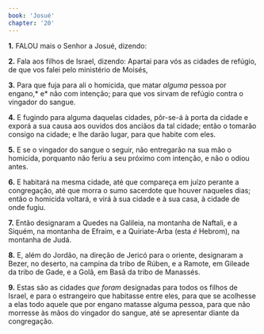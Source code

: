 ```yaml
---
book: 'Josué'
chapter: '20'
---
```


**1.** FALOU mais o Senhor a Josué, dizendo:

**2.** Fala aos filhos de Israel, dizendo: Apartai para vós as cidades de refúgio, de que vos falei pelo ministério de Moisés,

**3.** Para que fuja para ali o homicida, que matar *alguma* pessoa por engano,* e* não com intenção; para que vos sirvam de refúgio contra o vingador do sangue.

**4.** E fugindo para alguma daquelas cidades, pôr-se-á à porta da cidade e exporá a sua causa aos ouvidos dos anciãos da tal cidade; então o tomarão consigo na cidade; e lhe darão lugar, para que habite com eles.

**5.** E se o vingador do sangue o seguir, não entregarão na sua mão o homicida, porquanto não feriu a seu próximo com intenção, e não o odiou antes.

**6.** E habitará na mesma cidade, até que compareça em juízo perante a congregação, até que morra o sumo sacerdote que houver naqueles dias; então o homicida voltará, e virá à sua cidade e à sua casa, à cidade de onde fugiu.

**7.** Então designaram a Quedes na Galileia, na montanha de Naftali, e a Siquém, na montanha de Efraim, e a Quiriate-Arba (esta *é* Hebrom), na montanha de Judá.

**8.** E, além do Jordão, na direção de Jericó para o oriente, designaram a Bezer, no deserto, na campina da tribo de Rúben, e a Ramote, em Gileade da tribo de Gade, e a Golã, em Basã da tribo de Manassés.

**9.** Estas são as cidades *que foram* designadas para todos os filhos de Israel, e para o estrangeiro que habitasse entre eles, para que se acolhesse a elas todo aquele que por engano matasse alguma pessoa, para que não morresse às mãos do vingador do sangue, até se apresentar diante da congregação.